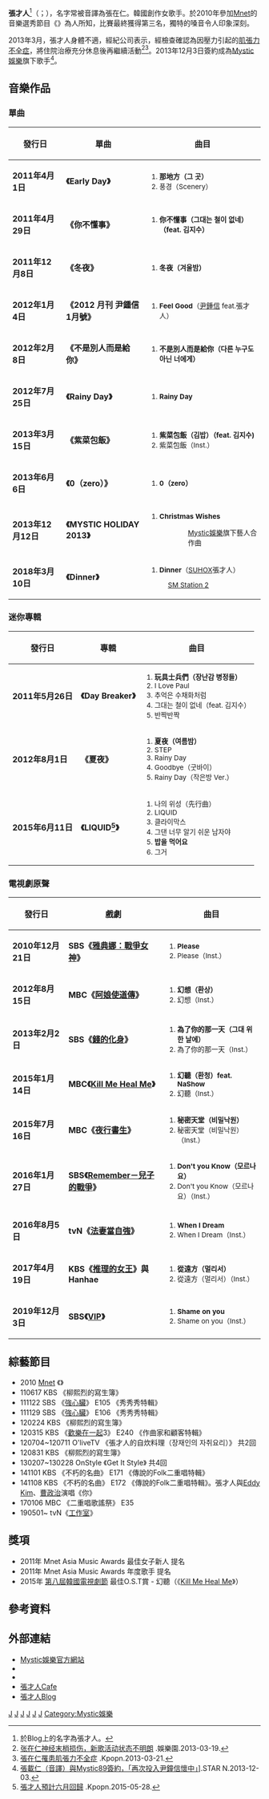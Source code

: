 {{note TA
|G1=KO TV Show
}}
{{藝人
| 姓名 = 張才人
| 類型 = 女歌手
| 外文名 = 장재인
| 外文 = ko
| image = 170408 장재인 10.jpg
| 出生日期 = {{birth date and age|1991|6|6}}
| 出生地點 = {{KOR}}[[全羅南道|全羅南道]][[康津郡|康津郡]]
| 國籍 = {{KOR}}
| 職業 = 歌手
| 教育程度 = 湖原大學 實用音樂系
| 音樂類型 = [[K-pop|K-pop]]
| 演奏樂器 = Vocal、吉他、鋼琴
| 活躍年代 = 2010年至今
| 唱片公司 = [[Mystic娛樂|Mystic娛樂]]
}}
'''張才人'''<ref>於Blog上的名字為張才人。</ref>（{{lang-ko|'''장재인'''}}；{{bd|1991年|6月6日|||CAT=J}}），名字常被音譯為張在仁。韓國創作女歌手。於2010年參加[[Mnet|Mnet]]的音樂選秀節目《{{link-ko|Superstar K2|슈퍼스타K 2}}》為人所知，比賽最終獲得第三名，獨特的嗓音令人印象深刻。

2013年3月，張才人身體不適，經紀公司表示，經檢查確認為因壓力引起的[[肌张力障碍|肌張力不全症]]，將住院治療充分休息後再繼續活動<ref>[http://kpoppark.com/201303/1913072454373.html 张在仁神经末梢损伤，新歌活动状态不明朗] {{Wayback|url=http://kpoppark.com/201303/1913072454373.html |date=20150213123036 }}.娛樂園.2013-03-19.</ref><ref>[http://kpopn.com/2013/03/21/169798/ 張在仁罹患肌張力不全症] {{Wayback|url=http://kpopn.com/2013/03/21/169798/ |date=20150213112926 }}.Kpopn.2013-03-21.</ref>。2013年12月3日簽約成為[[Mystic娛樂|Mystic娛樂]]旗下歌手<ref>[http://starn.hankyung.com/global/tw/news/index.html?no=255905 {{Wayback|url=http://starn.hankyung.com/global/tw/news/index.html?no=255905 |date=20150721081437 }} 張載仁（音譯）與Mystic89簽約，「再次投入尹鐘信懷中」<nowiki>]</nowiki>].STAR N.2013-12-03.</ref>。

== 音樂作品 ==
=== 單曲 ===
{| class=wikitable style="background-color:#FFFFFF; text-align:center"
!發行日
!單曲
!曲目

|-
|'''2011年4月1日'''
|'''《Early Day》'''
|align="left" style="font-size: 85%;"|
# '''那地方（그 곳）'''
# 풍경（Scenery）

|-
|'''2011年4月29日'''
|'''《你不懂事》'''
|align="left" style="font-size: 85%;"|
# '''你不懂事（그대는 철이 없네）（feat. 김지수）'''

|-
|'''2011年12月8日'''
|'''《冬夜》'''
|align="left" style="font-size: 85%;"|
# '''冬夜（겨울밤）'''

|-
|'''2012年1月4日'''
|'''《2012 月刊 尹鍾信 1月號》'''
|align="left" style="font-size: 85%;"|
# '''Feel Good'''（[[尹鍾信|尹鍾信]] feat.張才人）

|-
|'''2012年2月8日'''
|'''《不是別人而是給你》'''
|align="left" style="font-size: 85%;"|
# '''不是別人而是給你（다른 누구도 아닌 너에게）'''

|-
|'''2012年7月25日'''
|'''《Rainy Day》'''
|align="left" style="font-size: 85%;"|
# '''Rainy Day'''

|-
|'''2013年3月15日'''
|'''《紫菜包飯》'''
|align="left" style="font-size: 85%;"|
# '''紫菜包飯（김밥）（feat. 김지수)'''
#紫菜包飯（Inst.）

|-
|'''2013年6月6日'''
|'''《0（zero）》'''
|align="left" style="font-size: 85%;"|
# '''0（zero）'''

|-
|'''2013年12月12日'''
|'''《MYSTIC HOLIDAY 2013》'''
|align="left" style="font-size: 85%;"|
# '''Christmas Wishes'''
::[[Mystic娛樂|Mystic娛樂]]旗下藝人合作曲

|-
|'''2018年3月10日'''
|'''《Dinner》'''
|align="left" style="font-size: 85%;"|
#'''Dinner'''（[[SUHO|SUHO]]X張才人）
:[[SM_Station_2|SM Station 2]]
|}

=== 迷你專輯 ===
{| class=wikitable style="background-color:#FFFFFF; text-align:center"
!發行日
!專輯
!曲目

|-
|'''2011年5月26日'''
|'''《Day Breaker》'''
|align="left" style="font-size: 85%;"|
# '''玩具士兵們（장난감 병정들）'''
# I Love Paul
# 추억은 수채화처럼
# 그대는 철이 없네（feat. 김지수）
# 반짝반짝

|-
|'''2012年8月1日'''
|'''《夏夜》'''
|align="left" style="font-size: 85%;"|
# '''夏夜（여름밤）'''
# STEP
# Rainy Day
# Goodbye（굿바이）
# Rainy Day（작은방 Ver.）

|-
|'''2015年6月11日'''
|'''《LIQUID<ref>[http://kpopn.com/2015/05/28/277709/ 張才人預計六月回歸] {{Wayback|url=http://kpopn.com/2015/05/28/277709/ |date=20150722112148 }}.Kpopn.2015-05-28.</ref>》'''
|align="left" style="font-size: 85%;"|
# 나의 위성（先行曲）
# LIQUID
# 클라이막스
# 그댄 너무 알기 쉬운 남자야
# '''밥을 먹어요'''
# 그거
|}

=== 電視劇原聲 ===
{| class=wikitable style="background-color:#FFFFFF"
!發行日
!戲劇
!曲目

|-
|'''2010年12月21日'''
|'''SBS《[[雅典娜：戰爭女神|雅典娜：戰爭女神]]》'''
|style="font-size: 85%;"|
# '''Please'''
# Please（Inst.）

|-
|'''2012年8月15日'''
|'''MBC《[[阿娘使道傳|阿娘使道傳]]》'''
|style="font-size: 85%;"|
# '''幻想（환상）'''
#幻想（Inst.）

|-
|'''2013年2月2日'''
|'''SBS《[[錢的化身|錢的化身]]》'''
|style="font-size: 85%;"|
# '''為了你的那一天（그대 위한 날에）'''
#為了你的那一天（Inst.）

|-
|'''2015年1月14日'''
|'''MBC《[[Kill_Me_Heal_Me|Kill Me Heal Me]]》'''
|style="font-size: 85%;"|
# '''幻聽（환청）feat. NaShow'''
#幻聽（Inst.）

|-
|'''2015年7月16日'''
|'''MBC《[[夜行書生|夜行書生]]》'''
|style="font-size: 85%;"|
# '''秘密天堂（비밀낙원）'''
#秘密天堂（비밀낙원）（Inst.）

|-
|'''2016年1月27日'''
|'''SBS《[[Remember－兒子的戰爭|Remember－兒子的戰爭]]》'''
|style="font-size: 85%;"|
# '''Don't you Know（모르나요）'''
#Don't you Know（모르나요）（Inst.）

|-
|'''2016年8月5日'''
|'''tvN《[[法妻當自強|法妻當自強]]》'''
|style="font-size: 85%;"|
# '''When I Dream'''
#When I Dream（Inst.）

|-
|'''2017年4月19日'''
|'''KBS《[[推理的女王|推理的女王]]》與 Hanhae'''
|style="font-size: 85%;"|
# '''從遠方（멀리서）'''
#從遠方（멀리서）（Inst.）

|-
|'''2019年12月3日'''
|'''SBS《[[VIP_(韓國電視劇)|VIP]]》'''
|style="font-size: 85%;"|
# '''Shame on you'''
# Shame on you（Inst.）
|}

== 綜藝節目 ==
*2010 [[Mnet|Mnet]] 《{{link-ko|Superstar K2|슈퍼스타K 2}}》
*110617 KBS 《柳熙烈的寫生簿》
*111122 SBS 《[[強心臟|強心臟]]》 E105 《秀秀秀特輯》
*111129 SBS 《[[強心臟|強心臟]]》 E106 《秀秀秀特輯》
*120224 KBS 《柳熙烈的寫生簿》
*120315 KBS 《[[歡樂在一起|歡樂在一起]]3》 E240 《作曲家和顧客特輯》
*120704~120711 O'liveTV 《張才人的自炊料理（장재인의 자취요리）》 共2回
*120831 KBS 《柳熙烈的寫生簿》
*130207~130228 OnStyle 《Get It Style》 共4回
*141101 KBS 《不朽的名曲》 E171 《傳說的Folk二重唱特輯》
*141108 KBS 《不朽的名曲》 E172 《傳說的Folk二重唱特輯》。張才人與[[Eddy_Kim|Eddy Kim]]、[[曹政治|曹政治]]演唱《你》
*170106 MBC 《二重唱歌謠祭》 E35
*190501~ tvN《[[工作室_(韓國綜藝)|工作室]]》

== 獎項 ==
*2011年 Mnet Asia Music Awards 最佳女子新人 提名
*2011年 Mnet Asia Music Awards 年度歌手 提名
*2015年 [[韓國電視劇節|第八屆韓國電視劇節]] 最佳O.S.T賞 - 幻聽（《[[Kill_Me_Heal_Me|Kill Me Heal Me]]》）

== 參考資料 ==
{{Reflist}}

== 外部連結 ==
*[http://mystic89.net/artist/jang-jane Mystic娛樂官方網站] {{Wayback|url=http://mystic89.net/artist/jang-jane |date=20210227095904 }}
*{{Facebook|jangjaneofficial}}
*{{Instagram|jangjane_}}
*[http://cafe.naver.com/shinyjaein 張才人Cafe] {{Wayback|url=http://cafe.naver.com/shinyjaein |date=20210509035509 }}
*[http://blog.naver.com/merryjam 張才人Blog] {{Wayback|url=http://blog.naver.com/merryjam |date=20210308091320 }}

[[Category:韓國女歌手|J]]
[[Category:韓國流行音樂歌手|J]]
[[Category:韓語流行音樂歌手|J]]
[[Category:韓國創作歌手|J]]
[[Category:全羅南道出身人物|J]]
[[Category:張姓|J]]
[[Category:Mystic娛樂|Category:Mystic娛樂]]